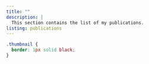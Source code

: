 ```yaml
---
title: ""
description: |
  This section contains the list of my publications.
listing: publications
---
```


```css
.thumbnail {
  border: 1px solid black;
}
```
<br>
<br>

